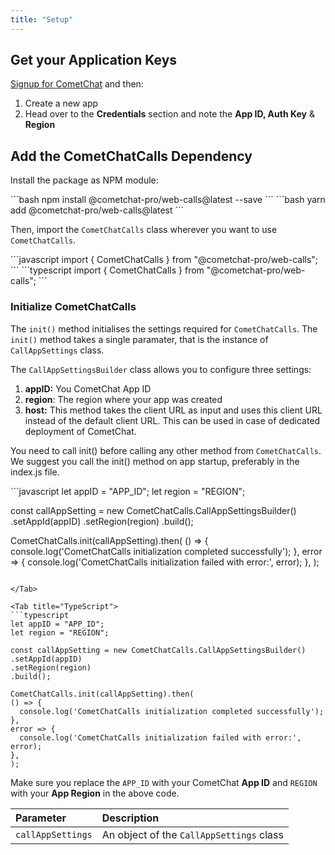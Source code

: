 ```yaml
---
title: "Setup"
---
```




## Get your Application Keys

[Signup for CometChat](https://app.cometchat.com) and then:

1. Create a new app
2. Head over to the **Credentials** section and note the **App ID, Auth Key** & **Region**

## Add the CometChatCalls Dependency

Install the package as NPM module:

<Tabs>
<Tab title="npm">
```bash
npm install @cometchat-pro/web-calls@latest --save
```

</Tab>

<Tab title="yarn">
```bash
yarn add @cometchat-pro/web-calls@latest
```

</Tab>

</Tabs>

Then, import the `CometChatCalls` class wherever you want to use `CometChatCalls`.

<Tabs>
<Tab title="JavaScript">
```javascript
import { CometChatCalls } from "@cometchat-pro/web-calls";
```

</Tab>

<Tab title="TypeScript">
```typescript
import { CometChatCalls } from "@cometchat-pro/web-calls";
```

</Tab>

</Tabs>

### Initialize CometChatCalls

The `init()` method initialises the settings required for `CometChatCalls`. The `init()` method takes a single paramater, that is the instance of `CallAppSettings` class.

The `CallAppSettingsBuilder` class allows you to configure three settings:

1. **appID:** You CometChat App ID
2. **region**: The region where your app was created
3. **host:** This method takes the client URL as input and uses this client URL instead of the default client URL. This can be used in case of dedicated deployment of CometChat.

You need to call init() before calling any other method from `CometChatCalls`. We suggest you call the init() method on app startup, preferably in the index.js file.

<Tabs>
<Tab title="JavaScript">
```javascript
let appID = "APP_ID";
let region = "REGION";

const callAppSetting = new CometChatCalls.CallAppSettingsBuilder()
.setAppId(appID)
.setRegion(region)
.build();

CometChatCalls.init(callAppSetting).then(
() => {
  console.log('CometChatCalls initialization completed successfully');
},
error => {
  console.log('CometChatCalls initialization failed with error:', error);
},
);
```

</Tab>

<Tab title="TypeScript">
```typescript
let appID = "APP_ID";
let region = "REGION";

const callAppSetting = new CometChatCalls.CallAppSettingsBuilder()
.setAppId(appID)
.setRegion(region)
.build();

CometChatCalls.init(callAppSetting).then(
() => {
  console.log('CometChatCalls initialization completed successfully');
},
error => {
  console.log('CometChatCalls initialization failed with error:', error);
},
);
```

</Tab>

</Tabs>

Make sure you replace the `APP_ID` with your CometChat **App ID** and `REGION` with your **App Region** in the above code.

| Parameter         | Description                              |
| :----------------- | :---------------------------------------- |
| `callAppSettings` | An object of the `CallAppSettings` class |
